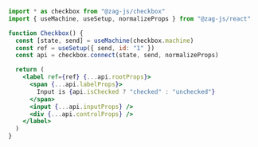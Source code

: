 ```jsx
import * as checkbox from "@zag-js/checkbox"
import { useMachine, useSetup, normalizeProps } from "@zag-js/react"

function Checkbox() {
  const [state, send] = useMachine(checkbox.machine)
  const ref = useSetup({ send, id: "1" })
  const api = checkbox.connect(state, send, normalizeProps)

  return (
    <label ref={ref} {...api.rootProps}>
      <span {...api.labelProps}>
        Input is {api.isChecked ? "checked" : "unchecked"}
      </span>
      <input {...api.inputProps} />
      <div {...api.controlProps} />
    </label>
  )
}
```
